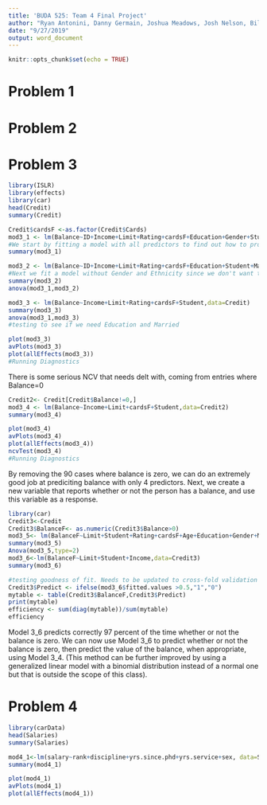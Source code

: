 ```yaml
---
title: 'BUDA 525: Team 4 Final Project'
author: "Ryan Antonini, Danny Germain, Joshua Meadows, Josh Nelson, Bill Robertson"
date: "9/27/2019"
output: word_document
---
```


```r
knitr::opts_chunk$set(echo = TRUE)
```

# Problem 1



# Problem 2



# Problem 3

```r
library(ISLR)
library(effects)
library(car)
head(Credit)
summary(Credit)
```

```r
Credit$cardsF <-as.factor(Credit$Cards)
mod3_1 <- lm(Balance~ID+Income+Limit+Rating+cardsF+Education+Gender+Student+Married+Ethnicity,data=Credit)
#We start by fitting a model with all predictors to find out how to procede
summary(mod3_1)
```

```r
mod3_2 <- lm(Balance~ID+Income+Limit+Rating+cardsF+Education+Student+Married,data=Credit)
#Next we fit a model without Gender and Ethnicity since we don't want to use them, and compare them to the model with all predictors
summary(mod3_2)
anova(mod3_1,mod3_2)
```

```r
mod3_3 <- lm(Balance~Income+Limit+Rating+cardsF+Student,data=Credit)
summary(mod3_3)
anova(mod3_1,mod3_3)
#testing to see if we need Education and Married
```

```r
plot(mod3_3)
avPlots(mod3_3)
plot(allEffects(mod3_3))
#Running Diagnostics
```

There is some serious NCV that needs delt with, coming from entries where Balance=0

```r
Credit2<- Credit[Credit$Balance!=0,]
mod3_4 <- lm(Balance~Income+Limit+cardsF+Student,data=Credit2)
summary(mod3_4)
```

```r
plot(mod3_4)
avPlots(mod3_4)
plot(allEffects(mod3_4))
ncvTest(mod3_4)
#Running Diagnostics
```

By removing the 90 cases where balance is zero, we can do an extremely good job at prediciting balance with only 4 predictors. Next, we create a new variable that reports whether or not the person has a balance, and use this variable as a response.

```r
library(car)
Credit3<-Credit
Credit3$BalanceF<- as.numeric(Credit3$Balance>0)
mod3_5<- lm(BalanceF~Limit+Student+Rating+cardsF+Age+Education+Gender+Married+Ethnicity+Income+ID,data=Credit3)
summary(mod3_5)
Anova(mod3_5,type=2)
mod3_6<-lm(BalanceF~Limit+Student+Income,data=Credit3)
summary(mod3_6)
```

```r
#testing goodness of fit. Needs to be updated to cross-fold validation
Credit3$Predict <- ifelse(mod3_6$fitted.values >0.5,"1","0")
mytable <- table(Credit3$BalanceF,Credit3$Predict)
print(mytable)
efficiency <- sum(diag(mytable))/sum(mytable)
efficiency
```

Model 3_6 predicts correctly 97 percent of the time whether or not the balance is zero. We can now use Model 3_6 to predict whether or not the balance is zero, then predict the value of the balance, when appropriate, using Model 3_4. (This method can be further improved by using a generalized linear model with a binomial distribution instead of a normal one but that is outside the scope of this class).

# Problem 4

```r
library(carData)
head(Salaries)
summary(Salaries)
```

```r
mod4_1<-lm(salary~rank+discipline+yrs.since.phd+yrs.service+sex, data=Salaries)
summary(mod4_1)
```

```r
plot(mod4_1)
avPlots(mod4_1)
plot(allEffects(mod4_1))
```
